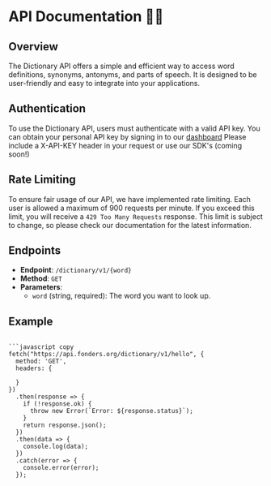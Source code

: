 # API Documentation 👨‍💻
## Overview
The Dictionary API offers a simple and efficient way to access word definitions, synonyms, antonyms, and parts of speech. It is designed to be user-friendly and easy to integrate into your applications.


## Authentication
To use the Dictionary API, users must authenticate with a valid API key. You can obtain your personal API key by signing in to our [dashboard](https://dashboard.fonders.org)
Please include a X-API-KEY header in your request or use our SDK's (coming soon!)

## Rate Limiting
To ensure fair usage of our API, we have implemented rate limiting. Each user is allowed a maximum of 900 requests per minute. If you exceed this limit, you will receive a `429 Too Many Requests` response. This limit is subject to change, so please check our documentation for the latest information.

## Endpoints
- **Endpoint**: `/dictionary/v1/{word}`
- **Method**: `GET`
- **Parameters**:
  - `word` (string, required): The word you want to look up.


## Example


```

```javascript copy
fetch("https://api.fonders.org/dictionary/v1/hello", {
  method: 'GET',
  headers: {
    
  }
})
  .then(response => {
    if (!response.ok) {
      throw new Error(`Error: ${response.status}`);
    }
    return response.json();
  })
  .then(data => {
    console.log(data);
  })
  .catch(error => {
    console.error(error);
  });
```